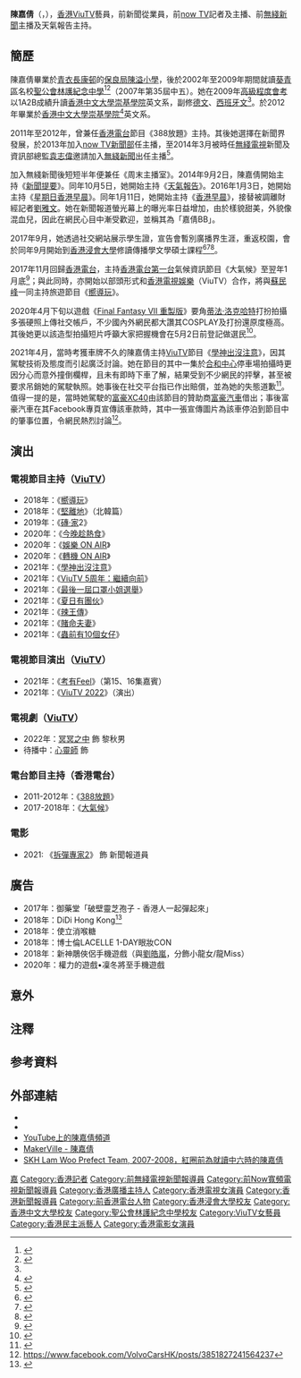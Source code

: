 {{藝人
| 姓名 = 陳嘉倩
| 類型 = 女藝人
| 羅馬拼音 = Chan Ka Sin
| 英文名 = Katherine Chan
| 暱稱 = 嘉倩、嘉倩BB、小倩、Kasin
| 綽號 = 嘉倩BB<ref>{{cite news|url=http://hd.stheadline.com/news/columns/0/20160909/491586/|title=Executive日記——介紹中英潮語 褚簡寧拍嘉倩BB講英文|work=頭條日報|date=2016-09-09|accessdate=2016-10-14|archive-date=2016-10-18|archive-url=https://web.archive.org/web/20161018212639/http://hd.stheadline.com/news/columns/0/20160909/491586/|dead-url=no}}</ref>、靜宜/靜香<ref>{{Cite news |url=http://hd.stheadline.com/news/columns/0/20160819/484773/ |title=Executive日記——穿經典粉紅裙出鏡 無線俏主播似足靜宜 |date=2016-08-19 |work=頭條日報 |accessdate=2016-10-14 |archive-date=2016-10-18 |archive-url=https://web.archive.org/web/20161018201652/http://hd.stheadline.com/news/columns/0/20160819/484773/ |dead-url=no }}</ref>、陳主播、Tifa，馬路炸彈<ref>{{Cite news |url= https://hk.ulifestyle.com.hk/topic/detail/214972?utm_source=facebook&utm_medium=social&utm_content=link&preview=1&fbclid=IwAR3NMjtF0P4lc-w9P9v0LxmMpF4sFfpTF4b_X-m-IILPkiaTHyial30f0vA |title= 【學神出沒注意】P牌陳嘉倩揸車超驚險被轟態度差 撞毀鐵欄險硬撼巴士 網民嘲馬路炸彈|date=2021-04-14}}</ref>
| 出生日期 = {{birth date and age|1990|5|20}}
| 出生地 = {{HKG-1959}}
| 國籍 = {{CNHK}} 
| 籍貫 = 
| 語言 = [[粵語|粵語]]、[[英語|英語]]、[[現代標準漢語|國語]]、[[德語|德語]]、[[西班牙語|西班牙語]]
| 教育程度 = 英文（榮譽）文學士<br>國際新聞文學碩士
| 母校 = {{HK}}保良局陳溢小學<br>{{HK}}[[聖公會林護紀念中學|聖公會林護紀念中學]]<br>{{flagicon|HKG}} [[香港中文大學|香港中文大學]][[崇基學院|崇基學院]]<br>{{flagicon|HKG}} [[香港浸會大學|香港浸會大學]]
| 配偶 = 
| 職業 = [[節目主持|節目主持]]、[[演員|演員]]、[[歌手|歌手]]、前新聞從業員
| 宗教信仰 = <!--[[基督教|基督教]]-->
| 官方網站 = 
| 經紀公司 = [[香港電台|香港電台]]<br>[[now寬頻電視|now TV]]<br>[[電視廣播有限公司|無綫電視]]<br>[[ViuTV|ViuTV]]（2020年至今）<br> [[MakerVille|MakerVille]]（2022年至今）
| 活躍年代 = 2011年至今
| 出道地點 = {{HKG}}
| 備註 = 
|}}

'''陳嘉倩'''（{{lang-en|'''Katherine Chan Ka Sin'''}}，{{bd|1990年|5月20日|catIdx=C陳}}），[[香港|香港]][[ViuTV|ViuTV]]藝員，前新聞從業員，前[[now寬頻電視|now TV]]記者及主播、前[[無綫新聞|無綫新聞]]主播及天氣報告主持。

==簡歷==
陳嘉倩畢業於[[青衣島|青衣]][[長康邨|長康邨]]的[[保良局陳溢小學|保良局陳溢小學]]{{noteTag|陳嘉倩是[[保良局陳溢小學|保良局陳溢小學]]下午校第十七屆（2001至2002年度）的畢業生。其就讀年期為1996年至2002年。據該校網頁所示，有些成績較佳的畢業生在升中派位時會被派到聖公會林護紀念中學。}}，後於2002年至2009年期間就讀[[葵青區|葵青區]]名校[[聖公會林護紀念中學|聖公會林護紀念中學]]<ref name="2002-2003年度獎學金">{{Cite web |url=http://www.lamwoo.edu.hk/achievement/prizelist/2002-03/prize0203.html |title=聖公會林護紀念中學《2002-2003年度獎學金》 |access-date=2017-11-20 |archive-url=https://web.archive.org/web/20171201080843/http://www.lamwoo.edu.hk/achievement/prizelist/2002-03/prize0203.html |archive-date=2017-12-01 |dead-url=yes }}</ref><ref name="2007-2008年度校園小記者">{{Cite web |url=http://studentreporter.mingpao.com/image/sr11_pass_list.pdf |title=明報《2007-2008年度校園小記者》 |access-date=2017-11-20 |archive-url=https://web.archive.org/web/20090206032458/http://studentreporter.mingpao.com/image/sr11_pass_list.pdf |archive-date=2009-02-06 |dead-url=yes }}</ref>{{noteTag|陳嘉倩是Facebook公開群組「LamWoo Prefect Team 07-08」的成員之一（共35位）。其身影可見於群組內的團體合照。}}（2007年第35屆中五）。她在2009年[[香港高級程度會考|高級程度會考]]以1A2B成績升讀[[香港中文大學|香港中文大學]][[崇基學院|崇基學院]]英文系，副修[[德文|德文]]、[[西班牙文|西班牙文]]<ref name="無綫靚主播陳嘉倩讀浸大碩士"/>。於2012年畢業於[[香港中文大學|香港中文大學]][[崇基學院|崇基學院]]<ref>{{youtube|S2eKrqa0j4A|香港中文大學 崇基學院2012級社 曈社 惜別週會 乾杯}}</ref>英文系。

2011年至2012年，曾兼任[[香港電台|香港電台]]節目《388放題》主持。其後她選擇在新聞界發展，於2013年加入[[now_TV|now TV]][[now新聞|新聞部]]任主播，至2014年3月被時任[[無綫電視|無綫電視]]新聞及資訊部總監[[袁志偉_(記者)|袁志偉]]邀請加入[[無綫新聞|無綫新聞]]出任主播<ref>{{Cite web |url=http://tvb4life.pixnet.net/blog/post/181488288-%E4%B8%8A%E4%BD%8D%E6%98%93-%E5%91%A8%E5%98%89%E5%84%80-%E5%A7%A3%E5%BA%95%E7%B4%AF%E4%BA%8B-%E5%B0%8F%E8%8A%B1-%E9%99%B3%E5%98%89%E5%80%A9-%E7%B4%94%E6%A8%A3%E6%94%9D |title=FACE周刊第369期 |accessdate=2014-10-18 |archive-date=2014-10-18 |archive-url=https://web.archive.org/web/20141018163643/http://tvb4life.pixnet.net/blog/post/181488288-%E4%B8%8A%E4%BD%8D%E6%98%93-%E5%91%A8%E5%98%89%E5%84%80-%E5%A7%A3%E5%BA%95%E7%B4%AF%E4%BA%8B-%E5%B0%8F%E8%8A%B1-%E9%99%B3%E5%98%89%E5%80%A9-%E7%B4%94%E6%A8%A3%E6%94%9D |dead-url=no }}</ref>。

加入無綫新聞後短短半年便兼任《周末主播室》。2014年9月2日，陳嘉倩開始主持《[[無綫電視新聞提要|新聞提要]]》。同年10月5日，她開始主持《[[無綫電視天氣報告|天氣報告]]》。2016年1月3日，她開始主持《[[香港早晨|星期日香港早晨]]》。同年1月11日，她開始主持《[[香港早晨|香港早晨]]》，接替被調離財經記者[[劉雅文|劉雅文]]。她在新聞報道螢光幕上的曝光率日益增加，由於樣貌甜美，外貌像混血兒，因此在網民心目中漸受歡迎，並稱其為「嘉倩BB」。  
  
2017年9月，她透過社交網站展示學生證，宣告會暫別廣播界生涯，重返校園，會於同年9月開始到[[香港浸會大學|香港浸會大學]]修讀傳播學文學碩士課程<ref name="無綫靚主播陳嘉倩讀浸大碩士">{{Cite news |url=https://www.hk01.com/%E5%A8%9B%E6%A8%82/116292/ |title=無綫靚主播陳嘉倩讀浸大碩士　網友：你同學肯定上唔到堂 |date=2017-09-02 |work=香港01}}</ref><ref>{{Cite news |url=https://www.instagram.com/p/BYfLCvZhd2F/?taken-by=kasin_kaa |title=陳嘉倩instagram帖文 |date=2017-09-01}}</ref><ref>{{Cite news |url=https://www.hk01.com/%E5%A8%9B%E6%A8%82/121174/ |title=陳嘉倩離開無綫　粉絲哀傷留言：連你都話要走了 |date=2017-09-23 |work=香港01}}</ref>。

2017年11月回歸[[香港電台|香港電台]]，主持[[香港電台第一台|香港電台第一台]]氣候資訊節目《大氣候》至翌年1月底<ref>{{Cite news |url=http://hd.stheadline.com/news/realtime/ent/1129868/ |title=形象插水 電台換人 陳嘉倩事業愛情雙失 |date=2018-02-02 |work=頭條日報 |accessdate=2018-02-02 |archive-date=2018-02-02 |archive-url=https://web.archive.org/web/20180202190352/http://hd.stheadline.com/news/realtime/ent/1129868/ |dead-url=no }}</ref>；與此同時，亦開始以部頭形式和[[香港電視娛樂|香港電視娛樂]]（ViuTV）合作，將與[[蘇民峰|蘇民峰]]一同主持旅遊節目《[[嚮導玩|嚮導玩]]》。

2020年4月下旬以遊戲《[[Final_Fantasy_VII_重製版|Final Fantasy VII 重製版]]》要角[[蒂法·洛克哈特|蒂法·洛克哈特]]打扮拍攝多張硬照上傳社交帳戶，不少國內外網民都大讚其COSPLAY及打扮還原度極高。其後她更以該造型拍攝短片呼籲大家把握機會在5月2日前登記做選民<ref>{{Cite news |url=https://skypost.ulifestyle.com.hk/article/2631117/%E3%80%90FF7R%E3%80%91%E9%99%B3%E5%98%89%E5%80%A9%E6%BB%BF%E8%B6%B3%E7%B6%B2%E6%B0%91%E5%B9%BB%E6%83%B3Cosplay%E8%92%82%E6%B3%95%20%E5%A4%A2%E5%B9%BB%E5%A5%B3%E5%8F%8B%E6%9B%BE%E6%8D%B2%E6%A1%83%E8%89%B2%E7%B3%BE%E7%B4%9B%E9%AC%A7%E4%B8%8A%E8%AD%A6%E7%BD%B2 |title=【FF7R】陳嘉倩滿足網民幻想Cosplay蒂法 夢幻女友曾捲桃色糾紛鬧上警署 |date=2020-04-29 |work=晴報}}</ref>。

2021年4月，當時考獲車牌不久的陳嘉倩主持[[ViuTV|ViuTV]]節目《[[學神出沒注意|學神出沒注意]]》，因其駕駛技術及態度而引起廣泛討論。她在節目的其中一集於[[合和中心|合和中心]]停車場拍攝時更因分心而意外撞倒欄桿，且未有即時下車了解，結果受到不少網民的抨擊，甚至被要求吊銷她的駕駛執照。她事後在社交平台指已作出賠償，並為她的失態道歉<ref>{{Cite news |url=https://www.weekendhk.com/entertainment/%E9%99%B3%E5%98%89%E5%80%A9-%E5%AD%B8%E7%A5%9E%E5%87%BA%E6%B2%92%E6%B3%A8%E6%84%8F-p%E7%89%8C-plt-1129216/ |title=學神出沒注意｜P牌陳嘉倩接受駕駛大挑戰 網民冠「公路炸彈」惡名 狠批六宗罪 踩入各討論區現身回應… |date=2020-04-15 |work=新價期 |accessdate=2020-04-15 |archive-date=2020-04-15 |archive-url=https://web.archive.org/web/20180202190352/https://www.weekendhk.com/entertainment/%E9%99%B3%E5%98%89%E5%80%A9-%E5%AD%B8%E7%A5%9E%E5%87%BA%E6%B2%92%E6%B3%A8%E6%84%8F-p%E7%89%8C-plt-1129216/ |dead-url=no }}</ref>。值得一提的是，當時她駕駛的[[富豪XC40|富豪XC40]]由該節目的贊助商[[富豪汽車|富豪汽車]]借出；事後富豪汽車在其Facebook專頁宣傳該車款時，其中一張宣傳圖片為該車停泊到節目中的肇事位置，令網民熱烈討論<ref>https://www.facebook.com/VolvoCarsHK/posts/3851827241564237</ref>。

==演出==
===電視節目主持（[[ViuTV|ViuTV]]）===
*2018年：《[[嚮導玩|嚮導玩]]》
*2018年：《[[堅離地|堅離地]]》（北韓篇）
*2019年：《[[磚·家|磚·家]]2》
*2020年：《[[今晚趁熱食|今晚趁熱食]]》
*2020年：《[[娛樂_ON_AIR|娛樂 ON AIR]]》
*2020年：《[[轉機_ON_AIR|轉機 ON AIR]]》
*2021年：《[[學神出沒注意|學神出沒注意]]》
*2021年：《[[ViuTV_5周年：繼續向前|ViuTV 5周年：繼續向前]]》
*2021年：《[[最後一屆口罩小姐選舉|最後一屆口罩小姐選舉]]》
*2021年：《[[夏日有團伙|夏日有團伙]]》
*2021年：《[[辣王傳|辣王傳]]》
*2021年：《[[賭命夫妻|賭命夫妻]]》
*2021年：《[[蟲前有10個女仔|蟲前有10個女仔]]》

===電視節目演出（[[ViuTV|ViuTV]]）===
*2021年：《[[考有Feel|考有Feel]]》（第15、16集嘉賓）
*2021年：《[[ViuTV_2022|ViuTV 2022]]》（演出）

===電視劇（[[ViuTV|ViuTV]]）===
*2022年：[[冥冥之中|冥冥之中]] 飾 黎秋男
*待播中：[[心靈師|心靈師]] 飾

===電台節目主持（香港電台）===
*2011-2012年：《[[388放題|388放題]]》
*2017-2018年：《[[大氣候|大氣候]]》
 
===電影===
*2021: 《[[拆彈專家2|拆彈專家2]]》 飾 新聞報道員

==廣告==
{{未完成列表}}
* 2017年：御藥堂「破壁靈芝孢子 - 香港人一起彈起來」
* 2018年：DiDi Hong Kong<ref>{{Youtube|PvahXa68WVM|DiDi X 陳嘉倩 -- 你搭一程的士，DiDi幫你畀$100}}</ref>
* 2018年：使立消喉糖
* 2018年：博士倫LACELLE 1-DAY眼妝CON
* 2018年：新神鵰俠侶手機遊戲（與[[劉皓嵐|劉皓嵐]]，分飾小龍女/龍Miss）
* 2020年：權力的遊戲•凜冬將至手機遊戲

==意外==

==注釋==
{{noteFoot}}

== 参考資料 ==
{{reflist}}

==外部連結==
* {{Facebook|kasinbb520}}
* {{Instagram|kasin520}}
* [https://www.youtube.com/c/KaSinChan YouTube上的陳嘉倩頻道]
* [https://www.makerville.hk/talents/kasinchan MakerVille - 陳嘉倩]
* [https://drive.google.com/file/d/1GKT8tRYd-ARMgG4djG1gZv9qADIQLxl4/view?usp=sharing SKH Lam Woo Prefect Team, 2007-2008，紅圈前為就讀中六時的陳嘉倩]
[[Category:陳姓|嘉]]
[[Category:香港記者|Category:香港記者]]
[[Category:前無綫電視新聞報導員|Category:前無綫電視新聞報導員]]
[[Category:前Now寬頻電視新聞報導員|Category:前Now寬頻電視新聞報導員]]
[[Category:香港廣播主持人|Category:香港廣播主持人]]
[[Category:香港電視女演員|Category:香港電視女演員]]
[[Category:香港新聞報導員|Category:香港新聞報導員]]
[[Category:前香港電台人物|Category:前香港電台人物]]
[[Category:香港浸會大學校友|Category:香港浸會大學校友]]
[[Category:香港中文大學校友|Category:香港中文大學校友]]
[[Category:聖公會林護紀念中學校友|Category:聖公會林護紀念中學校友]]
[[Category:ViuTV女藝員|Category:ViuTV女藝員]]
[[Category:香港民主派藝人|Category:香港民主派藝人]]
[[Category:香港電影女演員|Category:香港電影女演員]]